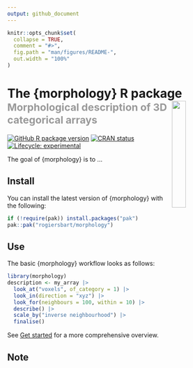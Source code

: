 ```yaml
---
output: github_document
---
```


<!-- README.md is generated from README.Rmd. Please edit that file -->

```r
knitr::opts_chunk$set(
  collapse = TRUE,
  comment = "#>",
  fig.path = "man/figures/README-",
  out.width = "100%"
)
```

# The {morphology} R package<img src="man/figures/logo.png" align="right" width="25%"/><br><small><font color="#999">Morphological description of 3D categorical arrays</font></small>

<!-- badges: start -->
[![GitHub R package version](https://img.shields.io/github/r-package/v/rogiersbart/ti?label=version)](https://github.com/rogiersbart/morphology)
[![CRAN status](https://www.r-pkg.org/badges/version/morphology)](https://CRAN.R-project.org/package=morphology)
[![Lifecycle: experimental](https://img.shields.io/badge/lifecycle-experimental-orange.svg)](https://www.tidyverse.org/lifecycle/#experimental)
<!-- badges: end -->

The goal of {morphology} is to ...

## Install

You can install the latest version of {morphology} with the following:

``` r
if (!require(pak)) install.packages("pak")
pak::pak("rogiersbart/morphology")
```

## Use

The basic {morphology} workflow looks as follows:

``` r
library(morphology)
description <- my_array |>
  look_at("voxels", of_category = 1) |> 
  look_in(direction = "xyz") |>
  look_for(neighbours = 100, within = 10) |> 
  describe() |> 
  scale_by("inverse neighbourhood") |>
  finalise()
```

See [Get started](articles/morphology.html) for a more comprehensive overview.

## Note
